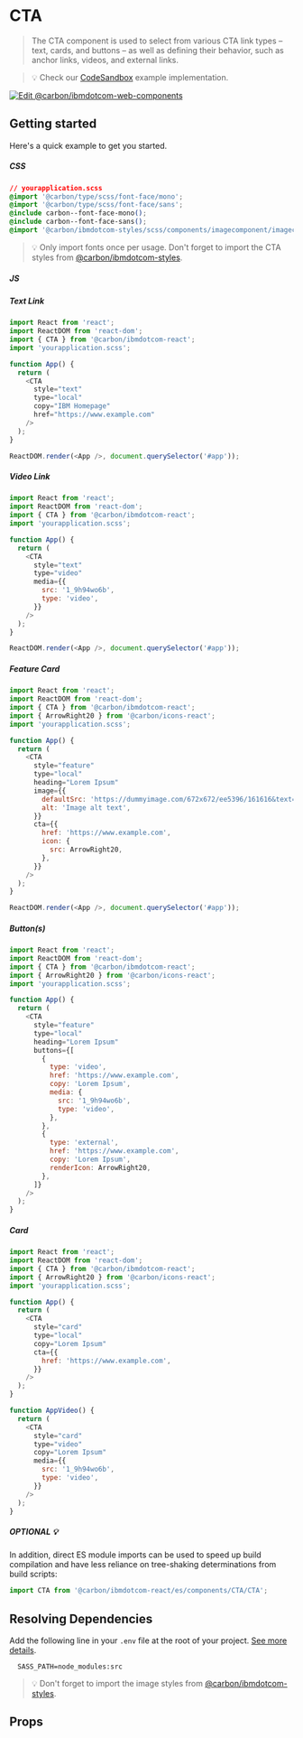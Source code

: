 
# CTA

> The CTA component is used to select from various CTA link types – text, cards,
> and buttons – as well as defining their behavior, such as anchor links,
> videos, and external links.

> 💡 Check our
> [CodeSandbox](https://githubbox.com/carbon-design-system/carbon-for-ibm-dotcom/tree/master/packages/react/examples/codesandbox/components/CTA)
> example implementation.

[![Edit @carbon/ibmdotcom-web-components](https://codesandbox.io/static/img/play-codesandbox.svg)](https://githubbox.com/carbon-design-system/carbon-for-ibm-dotcom/tree/master/packages/react/examples/codesandbox/components/CTA)

## Getting started

Here's a quick example to get you started.

##### CSS

```css
// yourapplication.scss
@import '@carbon/type/scss/font-face/mono';
@import '@carbon/type/scss/font-face/sans';
@include carbon--font-face-mono();
@include carbon--font-face-sans();
@import '@carbon/ibmdotcom-styles/scss/components/imagecomponent/imagecomponent';
```

> 💡 Only import fonts once per usage. Don't forget to import the CTA styles
> from
> [@carbon/ibmdotcom-styles](https://github.com/carbon-design-system/carbon-for-ibm-dotcom/blob/master/packages/styles).

##### JS

##### Text Link

```javascript
import React from 'react';
import ReactDOM from 'react-dom';
import { CTA } from '@carbon/ibmdotcom-react';
import 'yourapplication.scss';

function App() {
  return (
    <CTA
      style="text"
      type="local"
      copy="IBM Homepage"
      href="https://www.example.com"
    />
  );
}

ReactDOM.render(<App />, document.querySelector('#app'));
```

##### Video Link

```javascript
import React from 'react';
import ReactDOM from 'react-dom';
import { CTA } from '@carbon/ibmdotcom-react';
import 'yourapplication.scss';

function App() {
  return (
    <CTA
      style="text"
      type="video"
      media={{
        src: '1_9h94wo6b',
        type: 'video',
      }}
    />
  );
}

ReactDOM.render(<App />, document.querySelector('#app'));
```

##### Feature Card

```javascript
import React from 'react';
import ReactDOM from 'react-dom';
import { CTA } from '@carbon/ibmdotcom-react';
import { ArrowRight20 } from '@carbon/icons-react';
import 'yourapplication.scss';

function App() {
  return (
    <CTA
      style="feature"
      type="local"
      heading="Lorem Ipsum"
      image={{
        defaultSrc: 'https://dummyimage.com/672x672/ee5396/161616&text=1x1',
        alt: 'Image alt text',
      }}
      cta={{
        href: 'https://www.example.com',
        icon: {
          src: ArrowRight20,
        },
      }}
    />
  );
}

ReactDOM.render(<App />, document.querySelector('#app'));
```

##### Button(s)

```javascript
import React from 'react';
import ReactDOM from 'react-dom';
import { CTA } from '@carbon/ibmdotcom-react';
import { ArrowRight20 } from '@carbon/icons-react';
import 'yourapplication.scss';

function App() {
  return (
    <CTA
      style="feature"
      type="local"
      heading="Lorem Ipsum"
      buttons={[
        {
          type: 'video',
          href: 'https://www.example.com',
          copy: 'Lorem Ipsum',
          media: {
            src: '1_9h94wo6b',
            type: 'video',
          },
        },
        {
          type: 'external',
          href: 'https://www.example.com',
          copy: 'Lorem Ipsum',
          renderIcon: ArrowRight20,
        },
      ]}
    />
  );
}
```

##### Card

```javascript
import React from 'react';
import ReactDOM from 'react-dom';
import { CTA } from '@carbon/ibmdotcom-react';
import { ArrowRight20 } from '@carbon/icons-react';
import 'yourapplication.scss';

function App() {
  return (
    <CTA
      style="card"
      type="local"
      copy="Lorem Ipsum"
      cta={{
        href: 'https://www.example.com',
      }}
    />
  );
}

function AppVideo() {
  return (
    <CTA
      style="card"
      type="video"
      copy="Lorem Ipsum"
      media={{
        src: '1_9h94wo6b',
        type: 'video',
      }}
    />
  );
}
```

##### OPTIONAL 💡

In addition, direct ES module imports can be used to speed up build compilation and have less reliance on tree-shaking determinations from build scripts:

````js
import CTA from '@carbon/ibmdotcom-react/es/components/CTA/CTA';
````

## Resolving Dependencies

Add the following line in your `.env` file at the root of your project.
[See more details](https://github.com/carbon-design-system/carbon-for-ibm-dotcom/tree/master/packages/styles#usage).

```
  SASS_PATH=node_modules:src
```

> 💡 Don't forget to import the image styles from
> [@carbon/ibmdotcom-styles](https://github.com/carbon-design-system/carbon-for-ibm-dotcom/blob/master/packages/styles).

## Props

<Props of={CTA} />

<Description markdown={contributing} />
